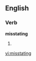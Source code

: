 ==English==

===Verb===
'''misstating'''

# {{third-person singular of|[[misstate]]}}

[[vi:misstating]]